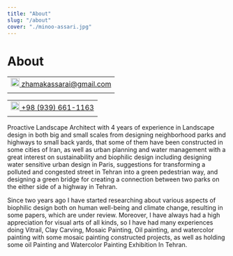 ```yaml
---
title: "About"
slug: "/about"
cover: "./minoo-assari.jpg"
---
```


# About

<div class="row">

|    |
| -- |
| [<img src="/icons/email.svg" width="20" height="20" /> zhamakassarai@gmail.com](mailto:zhamakassarai@gmail.com) |
|    |

|    |
| -- |
| [<img src="/icons/phone.svg" width="20" height="20" /> +98 (939) 661-1163](tel:+989396611163) |
|    |

</div>

Proactive Landscape Architect with 4 years of experience in Landscape design in both big and small scales from designing neighborhood parks and highways to small back yards, that some of them have been constructed in some cities of Iran, as well as urban planning and water management with a great interest on sustainability and biophilic design including designing water sensitive urban design in Paris, suggestions for transforming a polluted and congested street in Tehran into a green pedestrian way, and designing a green bridge for creating a connection between two parks on the either side of a highway in Tehran.

Since two years ago I have started researching about various aspects of biophilic design both on human well-being and climate change, resulting in some papers, which are under review. Moreover, I have always had a high appreciation for visual arts of all kinds, so I have had many experiences doing Vitrail, Clay Carving, Mosaic Painting, Oil painting, and watercolor painting with some mosaic painting constructed projects, as well as holding some oil Painting and Watercolor Painting Exhibition In Tehran.  
